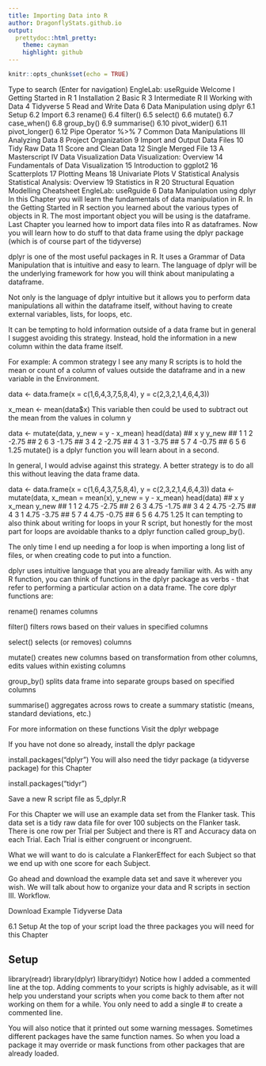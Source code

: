 ```yaml
---
title: Importing Data into R
author: DragonflyStats.github.io
output:
  prettydoc::html_pretty:
    theme: cayman
    highlight: github
---
```


```r
knitr::opts_chunk$set(echo = TRUE)
```


Type to search (Enter for navigation)
EngleLab: useRguide
Welcome
I Getting Started in R
1 Installation
2 Basic R
3 Intermediate R
II Working with Data
4 Tidyverse
5 Read and Write Data
6 Data Manipulation using dplyr
6.1 Setup
6.2 Import
6.3 rename()
6.4 filter()
6.5 select()
6.6 mutate()
6.7 case_when()
6.8 group_by()
6.9 summarise()
6.10 pivot_wider()
6.11 pivot_longer()
6.12 Pipe Operator %>%
7 Common Data Manipulations
III Analyzing Data
8 Project Organization
9 Import and Output Data Files
10 Tidy Raw Data
11 Score and Clean Data
12 Single Merged File
13 A Masterscript
IV Data Visualization
Data Visualization: Overview
14 Fundamentals of Data Visualization
15 Introduction to ggplot2
16 Scatterplots
17 Plotting Means
18 Univariate Plots
V Statistical Analysis
Statistical Analysis: Overview
19 Statistics in R
20 Structural Equation Modelling
Cheatsheet
EngleLab: useRguide
6 Data Manipulation using dplyr
In this Chapter you will learn the fundamentals of data manipulation in R. In the Getting Started in R section you learned about the various types of objects in R. The most important object you will be using is the dataframe. Last Chapter you learned how to import data files into R as dataframes. Now you will learn how to do stuff to that data frame using the dplyr package (which is of course part of the tidyverse)



dplyr is one of the most useful packages in R. It uses a Grammar of Data Manipulation that is intuitive and easy to learn. The language of dplyr will be the underlying framework for how you will think about manipulating a dataframe.

Not only is the language of dplyr intuitive but it allows you to perform data manipulations all within the dataframe itself, without having to create external variables, lists, for loops, etc.

It can be tempting to hold information outside of a data frame but in general I suggest avoiding this strategy. Instead, hold the information in a new column within the data frame itself.

For example: A common strategy I see any many R scripts is to hold the mean or count of a column of values outside the dataframe and in a new variable in the Environment.

data <- data.frame(x = c(1,6,4,3,7,5,8,4), y = c(2,3,2,1,4,6,4,3))

x_mean <- mean(data$x)
This variable then could be used to subtract out the mean from the values in column y

data <- mutate(data, y_new = y - x_mean)
head(data)
##   x y y_new
## 1 1 2 -2.75
## 2 6 3 -1.75
## 3 4 2 -2.75
## 4 3 1 -3.75
## 5 7 4 -0.75
## 6 5 6  1.25
mutate() is a dplyr function you will learn about in a second.

In general, I would advise against this strategy. A better strategy is to do all this without leaving the data frame data.

data <- data.frame(x = c(1,6,4,3,7,5,8,4), y = c(2,3,2,1,4,6,4,3))
data <- mutate(data,
               x_mean = mean(x),
               y_new = y - x_mean)
head(data)
##   x y x_mean y_new
## 1 1 2   4.75 -2.75
## 2 6 3   4.75 -1.75
## 3 4 2   4.75 -2.75
## 4 3 1   4.75 -3.75
## 5 7 4   4.75 -0.75
## 6 5 6   4.75  1.25
It can tempting to also think about writing for loops in your R script, but honestly for the most part for loops are avoidable thanks to a dplyr function called group_by().

The only time I end up needing a for loop is when importing a long list of files, or when creating code to put into a function.

dplyr uses intuitive language that you are already familiar with. As with any R function, you can think of functions in the dplyr package as verbs - that refer to performing a particular action on a data frame. The core dplyr functions are:

rename() renames columns

filter() filters rows based on their values in specified columns

select() selects (or removes) columns

mutate() creates new columns based on transformation from other columns, edits values within existing columns

group_by() splits data frame into separate groups based on specified columns

summarise() aggregates across rows to create a summary statistic (means, standard deviations, etc.)

For more information on these functions Visit the dplyr webpage

If you have not done so already, install the dplyr package

install.packages("dplyr")
You will also need the tidyr package (a tidyverse package) for this Chapter

install.packages("tidyr")

Save a new R script file as 5_dplyr.R

For this Chapter we will use an example data set from the Flanker task. This data set is a tidy raw data file for over 100 subjects on the Flanker task. There is one row per Trial per Subject and there is RT and Accuracy data on each Trial. Each Trial is either congruent or incongruent.

What we will want to do is calculate a FlankerEffect for each Subject so that we end up with one score for each Subject.

Go ahead and download the example data set and save it wherever you wish. We will talk about how to organize your data and R scripts in section III. Workflow.


Download Example Tidyverse Data

6.1 Setup
At the top of your script load the three packages you will need for this Chapter

## Setup
library(readr)
library(dplyr)
library(tidyr)
Notice how I added a commented line at the top. Adding comments to your scripts is highly advisable, as it will help you understand your scripts when you come back to them after not working on them for a while. You only need to add a single # to create a commented line.

You will also notice that it printed out some warning messages. Sometimes different packages have the same function names. So when you load a package it may override or mask functions from other packages that are already loaded.

